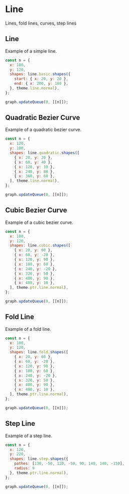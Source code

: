 # Line

Lines, fold lines, curves, step lines

## Line

Example of a simple line.

```js
const n = {
  x: 180,
  y: 120,
  shapes: line.basic.shapes({
    start: { x: 20, y: 20 }, 
    end: { x: 200, y: 180 },
  }, theme.line.normal),
};

graph.updateQueue(0, [[n]]);
```

<div id="ptyLine"></div>

## Quadratic Bezier Curve

Example of a quadratic bezier curve.

```js
const n = {
  x: 120,
  y: 100,
  shapes: line.quadratic.shapes([
    { x: 20, y: 20 },
    { x: 60, y: 40 },
    { x: 120, y: 10 },
    { x: 240, y: 80 },
    { x: 360, y: 60 },
  ], theme.line.normal),
};

graph.updateQueue(0, [[n]]);
```

<div id="ptyQuadratic"></div>

## Cubic Bezier Curve

Example of a cubic bezier curve.

```js
const n = {
  x: 100,
  y: 120,
  shapes: line.cubic.shapes([
    { x: 20, y: 60 },
    { x: 60, y: -20 },
    { x: 120, y: 90 },
    { x: 180, y: 60 },
    { x: 240, y: -20 },
    { x: 320, y: 50 },
    { x: 400, y: 90 },
    { x: 480, y: 10 },
  ], theme.ptr.line.normal),
};

graph.updateQueue(0, [[n]]);
```

<div id="ptyCubic"></div>

## Fold Line

Example of a fold line.

```js
const n = {
  x: 100,
  y: 120,
  shapes: line.fold.shapes([
    { x: 20, y: 60 },
    { x: 60, y: -20 },
    { x: 120, y: 90 },
    { x: 180, y: 60 },
    { x: 240, y: -20 },
    { x: 320, y: 50 },
    { x: 400, y: 90 },
    { x: 480, y: 10 },
  ], theme.ptr.line.normal),
};

graph.updateQueue(0, [[n]]);
```

<div id="ptyFold"></div>

## Step Line

Example of a step line.

```js
const n = {
  x: 120,
  y: 220,
  shapes: line.step.shapes({
    pathes: [130, -50, 120, -50, 90, 140, 140, -150],
    radius: 9
  }, theme.ptr.line.normal),
};

graph.updateQueue(0, [[n]]);
```

<div id="ptyStep"></div>

